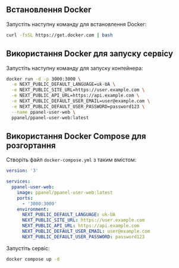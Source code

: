 ## Встановлення Docker

Запустіть наступну команду для встановлення Docker:

```bash
curl -fsSL https://get.docker.com | bash
```

## Використання Docker для запуску сервісу

Запустіть наступну команду для запуску контейнера:

```bash
docker run -d -p 3000:3000 \
  -e NEXT_PUBLIC_DEFAULT_LANGUAGE=uk-UA \
  -e NEXT_PUBLIC_SITE_URL=https://user.example.com \
  -e NEXT_PUBLIC_API_URL=https://api.example.com \
  -e NEXT_PUBLIC_DEFAULT_USER_EMAIL=user@example.com \
  -e NEXT_PUBLIC_DEFAULT_USER_PASSWORD=password123 \
  --name ppanel-user-web \
  ppanel/ppanel-user-web:latest
```

## Використання Docker Compose для розгортання

Створіть файл `docker-compose.yml` з таким вмістом:

```yaml
version: '3'

services:
  ppanel-user-web:
    image: ppanel/ppanel-user-web:latest
    ports:
      - '3000:3000'
    environment:
      NEXT_PUBLIC_DEFAULT_LANGUAGE: uk-UA
      NEXT_PUBLIC_SITE_URL: https://user.example.com
      NEXT_PUBLIC_API_URL: https://api.example.com
      NEXT_PUBLIC_DEFAULT_USER_EMAIL: user@example.com
      NEXT_PUBLIC_DEFAULT_USER_PASSWORD: password123
```

Запустіть сервіс:

```bash
docker compose up -d
```


<Giscus />
